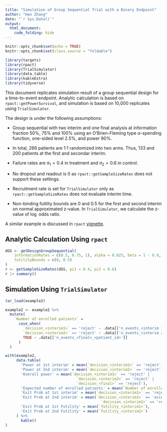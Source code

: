 ```yaml
---
title: "Simulation of Group Sequential Trial with a Binary Endpoint"
author: "Han Zhang"
date: "`r Sys.Date()`"
output: 
  html_document: 
    code_folding: hide
---
```


```r
knitr::opts_chunk$set(echo = TRUE)
knitr::opts_chunk$set(class.source = "foldable")
```

```r
library(targets)
library(rpact)
library(TrialSimulator)
library(data.table)
library(kableExtra)
library(tidyverse)
```

This document replicates simulation result of a group sequential design for a time-to-event endpoint. Analytic calculation is based on `rpact::getPowerSurvival`, and simulation is based on 10,000 replicates using `TrialSimulator`. 

The design is under the following assumptions: 

- Group sequential with two interim and one final analysis at information fraction 50%, 75% and 100% using an O'Brien-Fleming type $\alpha$-spending function, one-sided level 2.5%, and power 90%. 

- In total, 266 patients are 1:1 randomized into two arms. Thus, 133 and 200 patients at the first and secondar interim. 

- Failure rates are $\pi_1 = 0.4$ in treatment and $\pi_2 = 0.6$ in control. 

- No dropout and readout is 0 as `rpact::getSampleSizeRates` does not support these settings. 

- Recruitment rate is set for `TrialSimulator` only as `rpact::getSampleSizeRates` does not evaluate interim time. 

- Non-binding futility bounds are 0 and 0.5 for the first and second interim on normal approximated z-value. In `TrialSimulator`, we calculate the z-value of $\log$ odds ratio. 

A similar example is discussed in `rpact` [vignette](https://www.rpact.org/vignettes/planning/rpact_binary_planning_example/). 

## Analytic Calculation Using `rpact`

```r
dGS <- getDesignGroupSequential(
    informationRates = c(0.5, 0.75, 1), alpha = 0.025, beta = 1 - 0.9,
    futilityBounds = c(0, 0.5)
)
r <- getSampleSizeRates(dGS, pi1 = 0.4, pi2 = 0.6)
r |> summary()
```

## Simulation Using `TrialSimulator`

```r
tar_load(example2)

example2 <- example2 %>% 
  mutate(
    `Number of enrolled patients` = 
      case_when(
        `decision_<interim1>` == 'reject' ~ .data[['n_events_<interim 1>_<patient_id>']], 
        `decision_<interim2>` == 'reject' ~ .data[['n_events_<interim 2>_<patient_id>']], 
        TRUE ~ .data[['n_events_<final>_<patient_id>']]
      )
  )

with(example2, 
     data.table(
       'Power at 1st interim' = mean(`decision_<interim1>` == 'reject'), 
       'Power at 2nd interim' = mean(`decision_<interim2>` == 'reject'), 
       'Overall power' = mean(`decision_<interim1>` == 'reject' | 
                                `decision_<interim2>` == 'reject' | 
                                `decision_<final>` == 'reject'), 
       'Expected number of enrolled patients' = mean(`Number of enrolled patients`), 
       'Exit Prob at 1st interim' = mean(`decision_<interim1>` == 'reject'),
       'Exit Prob at 2nd interim' = mean(`decision_<interim1>` == 'accept' & 
                                           `decision_<interim2>` == 'reject'), 
       'Exit Prob at 1st Futility' = mean(`futility_<interim1>`), 
       'Exit Prob at 2nd Futility' = mean(`futility_<interim2>`)
     ) %>% 
       kable()
)

```



